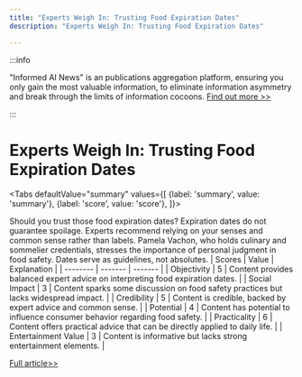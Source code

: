 ```yaml
---
title: "Experts Weigh In: Trusting Food Expiration Dates"
description: "Experts Weigh In: Trusting Food Expiration Dates"

---
```



:::info

"Informed AI News" is an publications aggregation platform, ensuring you only gain the most valuable information, to eliminate information asymmetry and break through the limits of information cocoons.  [Find out more >>](/)

:::

# Experts Weigh In: Trusting Food Expiration Dates


<Tabs
	defaultValue="summary"
	values={[
	{label: 'summary', value: 'summary'},
	{label: 'score', value: 'score'},
]}>
<TabItem value="summary">


Should you trust those food expiration dates? Expiration dates do not guarantee spoilage. Experts recommend relying on your senses and common sense rather than labels. Pamela Vachon, who holds culinary and sommelier credentials, stresses the importance of personal judgment in food safety. Dates serve as guidelines, not absolutes.
</TabItem>
<TabItem value="score">
	| Scores     | Value   | Explanation |
	| -------- | ------- | ------- |
	| Objectivity  | 5    | Content provides balanced expert advice on interpreting food expiration dates.    |
	| Social Impact | 3     | Content sparks some discussion on food safety practices but lacks widespread impact.    |
	| Credibility    | 5    | Content is credible, backed by expert advice and common sense.    |
	| Potential    | 4    | Content has potential to influence consumer behavior regarding food safety.    |
	| Practicality    | 6    | Content offers practical advice that can be directly applied to daily life.    |
	| Entertainment Value    | 3    | Content is informative but lacks strong entertainment elements.    |
</TabItem>
</Tabs>

[Full article>>](https://www.cnet.com/news/should-you-trust-those-food-expiration-dates-heres-what-the-experts-say/#ftag=CAD590a51e)
